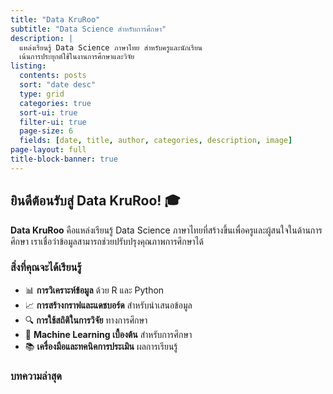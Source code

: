 ```yaml
---
title: "Data KruRoo"
subtitle: "Data Science สำหรับการศึกษา"
description: |
  แหล่งเรียนรู้ Data Science ภาษาไทย สำหรับครูและนักเรียน
  เน้นการประยุกต์ใช้ในงานการศึกษาและวิจัย
listing:
  contents: posts
  sort: "date desc"
  type: grid
  categories: true
  sort-ui: true
  filter-ui: true
  page-size: 6
  fields: [date, title, author, categories, description, image]
page-layout: full
title-block-banner: true
---
```


## ยินดีต้อนรับสู่ Data KruRoo! 🎓

**Data KruRoo** คือแหล่งเรียนรู้ Data Science ภาษาไทยที่สร้างขึ้นเพื่อครูและผู้สนใจในด้านการศึกษา เราเชื่อว่าข้อมูลสามารถช่วยปรับปรุงคุณภาพการศึกษาได้

### สิ่งที่คุณจะได้เรียนรู้

-   📊 **การวิเคราะห์ข้อมูล** ด้วย R และ Python
-   📈 **การสร้างกราฟและแดชบอร์ด** สำหรับนำเสนอข้อมูล\
-   🔍 **การใช้สถิติในการวิจัย** ทางการศึกษา
-   🤖 **Machine Learning เบื้องต้น** สำหรับการศึกษา
-   📚 **เครื่องมือและทคนิคการประเมิน** ผลการเรียนรู้

### บทความล่าสุด
